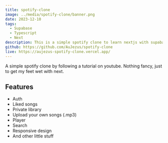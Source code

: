 ```yaml
---
title: spotify-clone
image: ../media/spotify-clone/banner.png
date: 2023-12-10
tags:
  - Supabase
  - Typescript
  - Next
description: This is a simple spotify clone to learn nextjs with supabase.
github: https://github.com/AuJezus/spotify-clone
live: https://aujezus-spotify-clone.vercel.app/
---
```


A simple spotify clone by following a tutorial on youtube. Nothing fancy, just to get my feet wet with next.

## Features

- Auth
- Liked songs
- Private library
- Upload your own songs (.mp3)
- Player
- Search
- Responsive design
- And other little stuff
